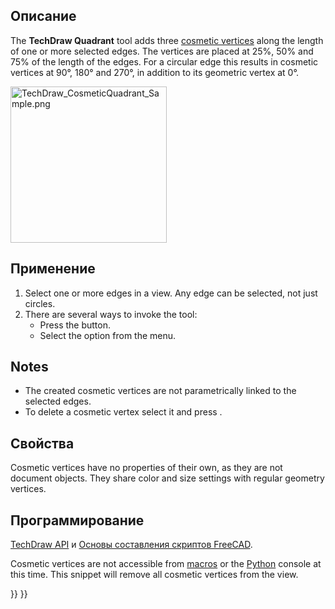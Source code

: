 <languages/>

{{Docnav/ru
|[[TechDraw_Midpoints/ru|Добавить вершины по центрам граней]]
|[[TechDraw_FaceCenterLine/ru|Добавить осевую линию к граням]]
|[[TechDraw_Workbench/ru|Верстак "TechDraw"]]
|IconL=TechDraw_Midpoints.svg
|IconR=TechDraw_FaceCenterLine.svg
|IconC=Workbench_TechDraw.svg
}}

<div class="mw-translate-fuzzy">
{{GuiCommand/ru
|Name/ru=Добавить 4-ре вершины по краям окружности
|Name=TechDraw_Quadrants
|MenuLocation=TechDraw → Добавить Вершины → Добавить 4-ре вершины по краям окружности
|Workbenches=[[TechDraw_Workbench/ru|TechDraw]]
|Version=0.19
|SeeAlso=[[TechDraw_CosmeticVertex/ru|Добавить Вспомогательную Вершину]], [[TechDraw_Midpoints/ru|Добавить Средние Вершины]]
}}
</div>

<span id="Description"></span>
==Описание==

The '''TechDraw Quadrant''' tool adds three [[TechDraw_CosmeticVertex|cosmetic vertices]] along the length of one or more selected edges. The vertices are placed at 25%, 50% and 75% of the length of the edges. For a circular edge this results in cosmetic vertices at 90°, 180° and 270°, in addition to its geometric vertex at 0°.

[[Image:TechDraw_CosmeticQuadrant_Sample.png|250px]]
{{Caption|Cosmetic vertices at quadrant points of a circle}}

<span id="Usage"></span>
==Применение==

# Select one or more edges in a view. Any edge can be selected, not just circles.
# There are several ways to invoke the tool:
#* Press the {{Button|[[Image:TechDraw_Quadrants.svg|16px]] [[TechDraw_Quadrants|Add Quadrant Vertices]]}} button.
#* Select the {{MenuCommand|TechDraw → Add Vertices → [[Image:TechDraw_Quadrants.svg|16px]] Add Quadrant Vertices}} option from the menu.

==Notes==

* The created cosmetic vertices are not parametrically linked to the selected edges.
* To delete a cosmetic vertex select it and press {{KEY|Delete}}. {{Version|1.0}}

<span id="Properties"></span>
==Свойства==

Cosmetic vertices have no properties of their own, as they are not document objects. They share color and size settings with regular geometry vertices.

<span id="Scripting"></span>
==Программирование==

{{Emphasis|См. так же:}} [[TechDraw_API/ru|TechDraw API]] и [[FreeCAD_Scripting_Basics/ru|Основы составления скриптов FreeCAD]].

Cosmetic vertices are not accessible from [[Macros|macros]] or the [[Python|Python]] console at this time.  This snippet will remove all cosmetic vertices from the view.

{{Code|code=
v = App.ActiveDocument.View
v.clearCV()
App.ActiveDocument.recompute()
}}


{{Docnav/ru
|[[TechDraw_Midpoints/ru|Добавить вершины по центрам граней]]
|[[TechDraw_FaceCenterLine/ru|Добавить осевую линию к граням]]
|[[TechDraw_Workbench/ru|Верстак "TechDraw"]]
|IconL=TechDraw_Midpoints.svg
|IconR=TechDraw_FaceCenterLine.svg
|IconC=Workbench_TechDraw.svg
}}

{{TechDraw Tools navi{{#translation:}}}}
{{Userdocnavi{{#translation:}}}}
{{clear}}
